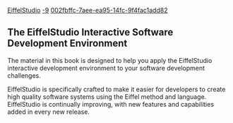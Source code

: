 [[Property:title|EiffelStudio]]
[[Property:weight|-9]]
[[Property:uuid|002fbffc-7aee-ea95-14fc-9f4fac1add82]]
==The EiffelStudio Interactive Software Development Environment==

The material in this book is designed to help you apply the EiffelStudio interactive development environment to your software development challenges. 

EiffelStudio is specifically crafted to make it easier for developers to create high quality software systems using the Eiffel method and language. EiffelStudio is continually improving, with new features and capabilities added in every new release. 


